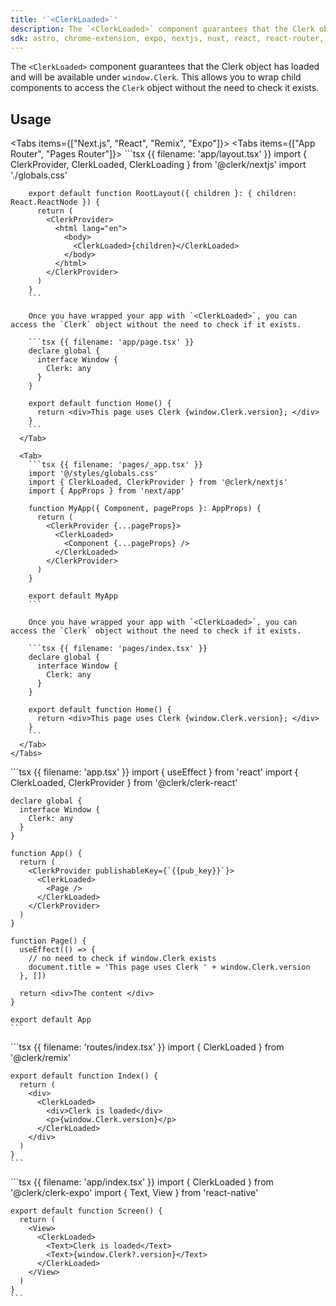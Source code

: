 ```yaml
---
title: '`<ClerkLoaded>`'
description: The `<ClerkLoaded>` component guarantees that the Clerk object has loaded and will be available under `window.Clerk`. This allows you to wrap child components to access the Clerk object without the need to check it exists.
sdk: astro, chrome-extension, expo, nextjs, nuxt, react, react-router, remix, tanstack-start, vue
---
```


The `<ClerkLoaded>` component guarantees that the Clerk object has loaded and will be available under `window.Clerk`. This allows you to wrap child components to access the `Clerk` object without the need to check it exists.

## Usage

<Tabs items={["Next.js", "React", "Remix", "Expo"]}>
  <Tab>
    <Tabs items={["App Router", "Pages Router"]}>
      <Tab>
        ```tsx {{ filename: 'app/layout.tsx' }}
        import { ClerkProvider, ClerkLoaded, ClerkLoading } from '@clerk/nextjs'
        import './globals.css'

        export default function RootLayout({ children }: { children: React.ReactNode }) {
          return (
            <ClerkProvider>
              <html lang="en">
                <body>
                  <ClerkLoaded>{children}</ClerkLoaded>
                </body>
              </html>
            </ClerkProvider>
          )
        }
        ```

        Once you have wrapped your app with `<ClerkLoaded>`, you can access the `Clerk` object without the need to check if it exists.

        ```tsx {{ filename: 'app/page.tsx' }}
        declare global {
          interface Window {
            Clerk: any
          }
        }

        export default function Home() {
          return <div>This page uses Clerk {window.Clerk.version}; </div>
        }
        ```
      </Tab>

      <Tab>
        ```tsx {{ filename: 'pages/_app.tsx' }}
        import '@/styles/globals.css'
        import { ClerkLoaded, ClerkProvider } from '@clerk/nextjs'
        import { AppProps } from 'next/app'

        function MyApp({ Component, pageProps }: AppProps) {
          return (
            <ClerkProvider {...pageProps}>
              <ClerkLoaded>
                <Component {...pageProps} />
              </ClerkLoaded>
            </ClerkProvider>
          )
        }

        export default MyApp
        ```

        Once you have wrapped your app with `<ClerkLoaded>`, you can access the `Clerk` object without the need to check if it exists.

        ```tsx {{ filename: 'pages/index.tsx' }}
        declare global {
          interface Window {
            Clerk: any
          }
        }

        export default function Home() {
          return <div>This page uses Clerk {window.Clerk.version}; </div>
        }
        ```
      </Tab>
    </Tabs>
  </Tab>

  <Tab>
    ```tsx {{ filename: 'app.tsx' }}
    import { useEffect } from 'react'
    import { ClerkLoaded, ClerkProvider } from '@clerk/clerk-react'

    declare global {
      interface Window {
        Clerk: any
      }
    }

    function App() {
      return (
        <ClerkProvider publishableKey={`{{pub_key}}`}>
          <ClerkLoaded>
            <Page />
          </ClerkLoaded>
        </ClerkProvider>
      )
    }

    function Page() {
      useEffect(() => {
        // no need to check if window.Clerk exists
        document.title = 'This page uses Clerk ' + window.Clerk.version
      }, [])

      return <div>The content </div>
    }

    export default App
    ```
  </Tab>

  <Tab>
    ```tsx {{ filename: 'routes/index.tsx' }}
    import { ClerkLoaded } from '@clerk/remix'

    export default function Index() {
      return (
        <div>
          <ClerkLoaded>
            <div>Clerk is loaded</div>
            <p>{window.Clerk.version}</p>
          </ClerkLoaded>
        </div>
      )
    }
    ```
  </Tab>

  <Tab>
    ```tsx {{ filename: 'app/index.tsx' }}
    import { ClerkLoaded } from '@clerk/clerk-expo'
    import { Text, View } from 'react-native'

    export default function Screen() {
      return (
        <View>
          <ClerkLoaded>
            <Text>Clerk is loaded</Text>
            <Text>{window.Clerk?.version}</Text>
          </ClerkLoaded>
        </View>
      )
    }
    ```
  </Tab>
</Tabs>
